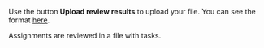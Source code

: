 <Cut title="How do I upload the file with the accepted assignments back to Toloka for projects with manual review? Where do I find the format of the upload data?">

Use the button **Upload review results** to upload your file. You can see the format [here](/docs-new/guide/accept).

Assignments are reviewed in a file with tasks.

</Cut>
